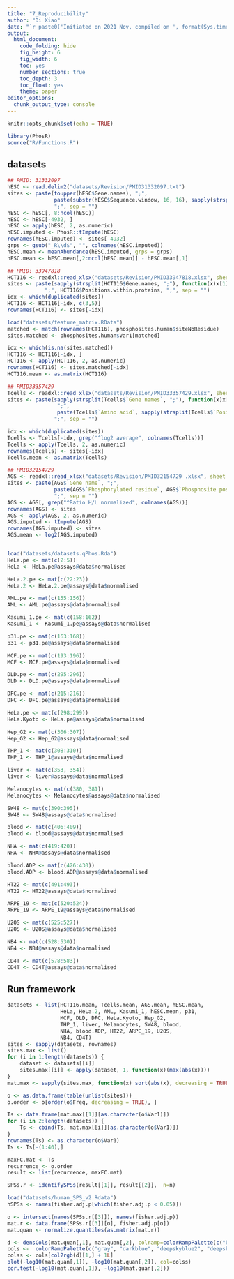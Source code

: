 ```yaml
---
title: "7_Reproducibility"
author: "Di Xiao"
date: "`r paste0('Initiated on 2021 Nov, compiled on ', format(Sys.time(), '%Y %b %d'))`"
output:
  html_document:
    code_folding: hide
    fig_height: 6
    fig_width: 6
    toc: yes
    number_sections: true
    toc_depth: 3
    toc_float: yes
    theme: paper
editor_options: 
  chunk_output_type: console
---
```


```r
knitr::opts_chunk$set(echo = TRUE)
```

```r
library(PhosR)
source("R/Functions.R")
```

## datasets
```r
## PMID: 31332097
hESC <- read.delim2("datasets/Revision/PMID31332097.txt")
sites <- paste(toupper(hESC$Gene.names), ";",
               paste(substr(hESC$Sequence.window, 16, 16), sapply(strsplit(hESC$Positions.within.proteins, ";"), function(x)x[1]), sep = ""),
               ";", sep = "")
hESC <- hESC[, 8:ncol(hESC)]
hESC <- hESC[-4932, ]
hESC <- apply(hESC, 2, as.numeric)
hESC.imputed <- PhosR::tImpute(hESC)
rownames(hESC.imputed) <- sites[-4932]
grps <- gsub("_R\\d$", "", colnames(hESC.imputed))
hESC.mean <- meanAbundance(hESC.imputed, grps = grps)
hESC.mean <- hESC.mean[,2:ncol(hESC.mean)] - hESC.mean[,1]

## PMID: 33947818
HCT116 <- readxl::read_xlsx("datasets/Revision/PMID33947818.xlsx", sheet = 1)
sites <- paste(sapply(strsplit(HCT116$Gene.names, ";"), function(x)x[1]), 
            ";", HCT116$Positions.within.proteins, ";", sep = "")
idx <- which(duplicated(sites))
HCT116 <- HCT116[-idx, c(3,5)]
rownames(HCT116) <- sites[-idx]

load("datasets/feature_matrix.RData")
matched <- match(rownames(HCT116), phosphosites.human$siteNoResidue)
sites.matched <- phosphosites.human$Var1[matched]

idx <- which(is.na(sites.matched))
HCT116 <- HCT116[-idx, ]
HCT116 <- apply(HCT116, 2, as.numeric)
rownames(HCT116) <- sites.matched[-idx]
HCT116.mean <- as.matrix(HCT116)

## PMID33357429
Tcells <- readxl::read_xlsx("datasets/Revision/PMID33357429.xlsx", sheet = 2)
sites <- paste(sapply(strsplit(Tcells$`Gene names`, ";"), function(x)x[1]), 
                ";",
                paste(Tcells$`Amino acid`, sapply(strsplit(Tcells$`Positions within proteins`, ";"), function(x)x[1]), sep = ""),
               ";", sep = "")

idx <- which(duplicated(sites))
Tcells <- Tcells[-idx, grep("^log2 average", colnames(Tcells))]
Tcells <- apply(Tcells, 2, as.numeric)
rownames(Tcells) <- sites[-idx]
Tcells.mean <- as.matrix(Tcells)

## PMID32154729  
AGS <- readxl::read_xlsx("datasets/Revision/PMID32154729 .xlsx", sheet = 2, skip = 1)
sites <- paste(AGS$`Gene name`, ";",
               paste(AGS$`Phosphorylated residue`, AGS$`Phosphosite position in proteins`, sep = ""),
               ";", sep = "")
AGS <- AGS[, grep("^Ratio H/L normalized", colnames(AGS))]
rownames(AGS) <- sites
AGS <- apply(AGS, 2, as.numeric)
AGS.imputed <- tImpute(AGS)
rownames(AGS.imputed) <- sites
AGS.mean <- log2(AGS.imputed)


load("datasets/datasets.qPhos.Rda")
HeLa.pe <- mat(c(2:5))
HeLa <- HeLa.pe@assays@data$normalised

HeLa.2.pe <- mat(c(22:23))
HeLa.2 <- HeLa.2.pe@assays@data$normalised

AML.pe <- mat(c(155:156))
AML <- AML.pe@assays@data$normalised

Kasumi_1.pe <- mat(c(158:162))
Kasumi_1 <- Kasumi_1.pe@assays@data$normalised

p31.pe <- mat(c(163:168))
p31 <- p31.pe@assays@data$normalised

MCF.pe <- mat(c(193:196))
MCF <- MCF.pe@assays@data$normalised

DLD.pe <- mat(c(295:296))
DLD <- DLD.pe@assays@data$normalised

DFC.pe <- mat(c(215:216))
DFC <- DFC.pe@assays@data$normalised

HeLa.pe <- mat(c(298:299))
HeLa.Kyoto <- HeLa.pe@assays@data$normalised

Hep_G2 <- mat(c(306:307))
Hep_G2 <- Hep_G2@assays@data$normalised

THP_1 <- mat(c(308:310))
THP_1 <- THP_1@assays@data$normalised

liver <- mat(c(353, 354))
liver <- liver@assays@data$normalised

Melanocytes <- mat(c(380, 381))
Melanocytes <- Melanocytes@assays@data$normalised

SW48 <- mat(c(390:395))
SW48 <- SW48@assays@data$normalised

blood <- mat(c(406:409))
blood <- blood@assays@data$normalised

NHA <- mat(c(419:420))
NHA <- NHA@assays@data$normalised

blood.ADP <- mat(c(426:430))
blood.ADP <- blood.ADP@assays@data$normalised

HT22 <- mat(c(491:493))
HT22 <- HT22@assays@data$normalised

ARPE_19 <- mat(c(520:524))
ARPE_19 <- ARPE_19@assays@data$normalised

U2OS <- mat(c(525:527))
U2OS <- U2OS@assays@data$normalised

NB4 <- mat(c(528:530))
NB4 <- NB4@assays@data$normalised

CD4T <- mat(c(578:583))
CD4T <- CD4T@assays@data$normalised
```

## Run framework
```r
datasets <- list(HCT116.mean, Tcells.mean, AGS.mean, hESC.mean, 
                 HeLa, HeLa.2, AML, Kasumi_1, hESC.mean, p31,
                 MCF, DLD, DFC, HeLa.Kyoto, Hep_G2,
                 THP_1, liver, Melanocytes, SW48, blood,
                 NHA, blood.ADP, HT22, ARPE_19, U2OS,
                 NB4, CD4T)
sites <- sapply(datasets, rownames)
sites.max <- list()
for (i in 1:length(datasets)) {
    dataset <- datasets[[i]]
    sites.max[[i]] <- apply(dataset, 1, function(x)(max(abs(x))))
}
mat.max <- sapply(sites.max, function(x) sort(abs(x), decreasing = TRUE))

o <- as.data.frame(table(unlist(sites)))
o.order <- o[order(o$Freq, decreasing = TRUE), ]

Ts <- data.frame(mat.max[[1]][as.character(o$Var1)])
for (i in 2:length(datasets)) {
    Ts <- cbind(Ts, mat.max[[i]][as.character(o$Var1)])
}
rownames(Ts) <- as.character(o$Var1)
Ts <- Ts[-(1:40),]

maxFC.mat <- Ts
recurrence <- o.order
result <- list(recurrence, maxFC.mat)

SPSs.r <- identifySPSs(result[[1]], result[[2]],  n=n)

load("datasets/human_SPS_v2.Rdata")
hSPSs <- names(fisher.adj.p[which(fisher.adj.p < 0.05)])

o <- intersect(names(SPSs.r[[3]]), names(fisher.adj.p))
mat.r <- data.frame(SPSs.r[[3]][o], fisher.adj.p[o])
mat.quan <- normalize.quantiles(as.matrix(mat.r))

d <- densCols(mat.quan[,1], mat.quan[,2], colramp=colorRampPalette(c("black", "white")))
cols <-  colorRampPalette(c("gray", "darkblue", "deepskyblue2", "deepskyblue"))(256)
colss <- cols[col2rgb(d)[1,] + 1L]
plot(-log10(mat.quan[,1]), -log10(mat.quan[,2]), col=colss)
cor.test(-log10(mat.quan[,1]), -log10(mat.quan[,2]))
```

